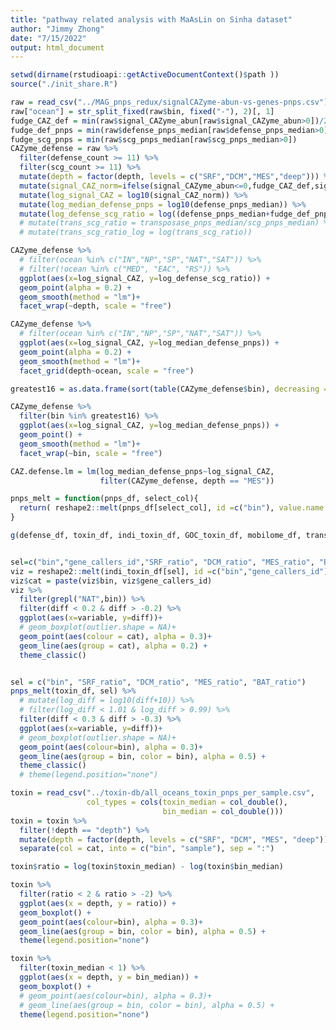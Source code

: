 ```yaml
---
title: "pathway related analysis with MaAsLin on Sinha dataset"
author: "Jimmy Zhong"
date: "7/15/2022"
output: html_document
---
```


```r
setwd(dirname(rstudioapi::getActiveDocumentContext()$path ))
source("./init_share.R")
```

```r
raw = read_csv("../MAG_pnps_redux/signalCAZyme-abun-vs-genes-pnps.csv")
raw["ocean"] = str_split_fixed(raw$bin, fixed("-"), 2)[, 1]
fudge_CAZ_def = min(raw$signal_CAZyme_abun[raw$signal_CAZyme_abun>0])/2
fudge_def_pnps = min(raw$defense_pnps_median[raw$defense_pnps_median>0])
fudge_scg_pnps = min(raw$scg_pnps_median[raw$scg_pnps_median>0])
CAZyme_defense = raw %>%
  filter(defense_count >= 11) %>%
  filter(scg_count >= 11) %>%
  mutate(depth = factor(depth, levels = c("SRF","DCM","MES","deep"))) %>%
  mutate(signal_CAZ_norm=ifelse(signal_CAZyme_abun<=0,fudge_CAZ_def,signal_CAZyme_abun))%>%
  mutate(log_signal_CAZ = log10(signal_CAZ_norm)) %>%
  mutate(log_median_defense_pnps = log10(defense_pnps_median)) %>%
  mutate(log_defense_scg_ratio = log((defense_pnps_median+fudge_def_pnps)/(scg_pnps_median + fudge_scg_pnps))) # %>%
  # mutate(trans_scg_ratio = transposase_pnps_median/scg_pnps_median) %>%
  # mutate(trans_scg_ratio_log = log(trans_scg_ratio))

CAZyme_defense %>%
  # filter(ocean %in% c("IN","NP","SP","NAT","SAT")) %>%
  # filter(!ocean %in% c("MED", "EAC", "RS")) %>%
  ggplot(aes(x=log_signal_CAZ, y=log_defense_scg_ratio)) +
  geom_point(alpha = 0.2) +
  geom_smooth(method = "lm")+
  facet_wrap(~depth, scale = "free")

CAZyme_defense %>%
  # filter(ocean %in% c("IN","NP","SP","NAT","SAT")) %>%
  ggplot(aes(x=log_signal_CAZ, y=log_median_defense_pnps)) +
  geom_point(alpha = 0.2) +
  geom_smooth(method = "lm")+
  facet_grid(depth~ocean, scale = "free")

greatest16 = as.data.frame(sort(table(CAZyme_defense$bin), decreasing = TRUE)[1:16])$Var1

CAZyme_defense %>%
  filter(bin %in% greatest16) %>%
  ggplot(aes(x=log_signal_CAZ, y=log_median_defense_pnps)) +
  geom_point() +
  geom_smooth(method = "lm")+
  facet_wrap(~bin, scale = "free")

CAZ.defense.lm = lm(log_median_defense_pnps~log_signal_CAZ,
                    filter(CAZyme_defense, depth == "MES"))
```


```r
pnps_melt = function(pnps_df, select_col){
  return( reshape2::melt(pnps_df[select_col], id =c("bin"), value.name = c("diff")) )
}

g(defense_df, toxin_df, indi_toxin_df, GOC_toxin_df, mobilome_df, trans_df) %=% init_MAGs_pnps_depths()


sel=c("bin","gene_callers_id","SRF_ratio", "DCM_ratio", "MES_ratio", "BAT_ratio")
viz = reshape2::melt(indi_toxin_df[sel], id =c("bin","gene_callers_id"), value.name = c("diff"))
viz$cat = paste(viz$bin, viz$gene_callers_id)
viz %>%
  filter(grepl("NAT",bin)) %>%
  filter(diff < 0.2 & diff > -0.2) %>%
  ggplot(aes(x=variable, y=diff))+
  # geom_boxplot(outlier.shape = NA)+
  geom_point(aes(colour = cat), alpha = 0.3)+
  geom_line(aes(group = cat), alpha = 0.2) +
  theme_classic()


sel = c("bin", "SRF_ratio", "DCM_ratio", "MES_ratio", "BAT_ratio")
pnps_melt(toxin_df, sel) %>%
  # mutate(log_diff = log10(diff+10)) %>%
  # filter(log_diff < 1.01 & log_diff > 0.99) %>%
  filter(diff < 0.3 & diff > -0.3) %>%
  ggplot(aes(x=variable, y=diff))+
  # geom_boxplot(outlier.shape = NA)+
  geom_point(aes(colour=bin), alpha = 0.3)+
  geom_line(aes(group = bin, color = bin), alpha = 0.5) +
  theme_classic()
  # theme(legend.position="none")
```

```r
toxin = read_csv("../toxin-db/all_oceans_toxin_pnps_per_sample.csv",
                 col_types = cols(toxin_median = col_double(),
                                  bin_median = col_double()))
toxin = toxin %>% 
  filter(!depth == "depth") %>%
  mutate(depth = factor(depth, levels = c("SRF", "DCM", "MES", "deep"))) %>%
  separate(col = cat, into = c("bin", "sample"), sep = ":")

toxin$ratio = log(toxin$toxin_median) - log(toxin$bin_median)

toxin %>%
  filter(ratio < 2 & ratio > -2) %>%
  ggplot(aes(x = depth, y = ratio)) +
  geom_boxplot() +
  geom_point(aes(colour=bin), alpha = 0.3)+
  geom_line(aes(group = bin, color = bin), alpha = 0.5) +
  theme(legend.position="none")

toxin %>%
  filter(toxin_median < 1) %>%
  ggplot(aes(x = depth, y = bin_median)) +
  geom_boxplot() +
  # geom_point(aes(colour=bin), alpha = 0.3)+
  # geom_line(aes(group = bin, color = bin), alpha = 0.5) +
  theme(legend.position="none")

```












